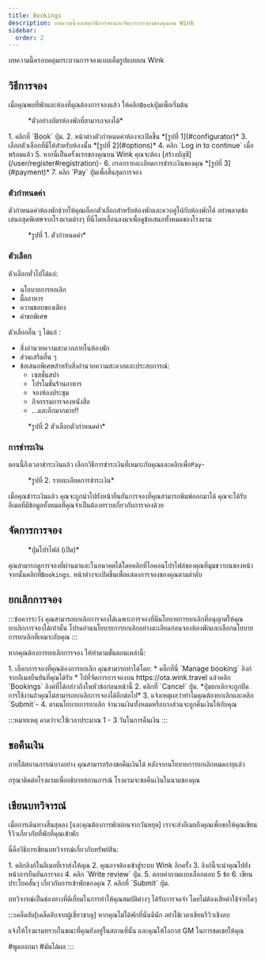 ```yaml
---
title: Bookings
description: บทความนี้จะแสดงวิธีการจองและจัดการการจองของคุณบน Wink
sidebar:
  order: 2
---
```


บทความนี้ครอบคลุมกระบวนการจองแบบเต็มรูปแบบบน Wink

## วิธีการจอง

เมื่อคุณพบที่พักและห้องที่คุณต้องการจองแล้ว ให้คลิก`Book`ปุ่มเพื่อเริ่มต้น

<figure>
  <CloudinaryImage width="350" height="819" resize="scale" quality="best" alt="บัตรห้องพักที่สามารถจองได้" src="academy/guest-room-card" errorImage="noimage_opaque_nyrtl0.png" />

  <figcaption>*ตัวอย่างบัตรห้องพักที่สามารถจองได้*</figcaption>
</figure>


<Steps>
  1. คลิกที่ `Book` ปุ่ม.
  2. หน้าต่างตัวกำหนดค่าห้องจะเปิดขึ้น *[รูปที่ 1](#configurator)*
  3. เลือกตัวเลือกที่มีให้สำหรับห้องนั้น *[รูปที่ 2](#options)*
  4. คลิก `Log in to continue` เมื่อพร้อมแล้ว
  5. หากนี่เป็นครั้งแรกของคุณบน Wink คุณจะต้อง [สร้างบัญชี](/user/register#registration)-
  6. กรอกรายละเอียดการชำระเงินของคุณ *[รูปที่ 3](#payment)*
  7. คลิก `Pay` ปุ่มเพื่อสิ้นสุดการจอง
</Steps>


### ตัวกำหนดค่า

ตัวกำหนดค่าห้องพักช่วยให้คุณเลือกตัวเลือกสำหรับห้องพักและควบคู่ไปกับห้องพักได้
อย่าพลาดข้อเสนอสุดพิเศษจากโรงแรมต่างๆ ที่นี่โดยเลื่อนลงมาเพื่อดูข้อเสนอทั้งหมดของโรงแรม

<figure>
  <CloudinaryImage width="700" height="1176" resize="scale" quality="best" alt="โปรแกรมกำหนดค่าห้อง" src="academy/room-configurator-1" errorImage="noimage_opaque_nyrtl0.png" />

  <figcaption>*รูปที่ 1. ตัวกำหนดค่า*</figcaption>
</figure>


### ตัวเลือก

ตัวเลือกทั่วไปได้แก่:

* นโยบายการยกเลิก
* มื้ออาหาร
* ความชอบของเตียง
* คำขอพิเศษ

ตัวเลือกอื่น ๆ ได้แก่ :

* สิ่งอำนวยความสะดวกภายในห้องพัก
* ส่วนเสริมอื่น ๆ
* ข้อเสนอพิเศษสำหรับสิ่งอำนวยความสะดวกและประสบการณ์:
  * เซสชั่นสปา
  * โปรโมชั่นร้านอาหาร
  * จองห้องประชุม
  * กิจกรรมการจองหนังสือ
  * ...และอีกมากมาย!!

<figure>
  <CloudinaryImage width="700" height="1176" resize="scale" quality="best" alt="โปรแกรมกำหนดค่าห้อง" src="academy/room-configurator-2" errorImage="noimage_opaque_nyrtl0.png" />

  <figcaption>*รูปที่ 2 ตัวเลือกตัวกำหนดค่า*</figcaption>
</figure>


### การชำระเงิน

ตอนนี้ถึงเวลาชำระเงินแล้ว เลือกวิธีการชำระเงินที่เหมาะกับคุณและคลิกเพื่อ`Pay`-

<figure>
  <CloudinaryImage width="700" height="1141" resize="scale" quality="best" alt="รายละเอียดการชำระเงิน" src="academy/payment-modal" errorImage="noimage_opaque_nyrtl0.png" />

  <figcaption>*รูปที่ 2. รายละเอียดการชำระเงิน*</figcaption>
</figure>


เมื่อคุณชำระเงินแล้ว คุณจะถูกนำไปยังหน้ายืนยันการจองที่คุณสามารถพิมพ์ออกมาได้
คุณจะได้รับอีเมลที่มีข้อมูลทั้งหมดที่คุณจำเป็นต้องทราบเกี่ยวกับการจองด้วย

## จัดการการจอง

<figure>
  <CloudinaryImage width="350" height="404" resize="scale" quality="best" alt="ปุ่มบัญชีเมื่อผ่านการตรวจสอบแล้ว" src="academy/account-button-auth-open" errorImage="noimage_opaque_nyrtl0.png" />

  <figcaption>*ปุ่มโปรไฟล์ (เปิด)*</figcaption>
</figure>


คุณสามารถดูการจองที่ผ่านมาและในอนาคตได้โดยคลิกที่ไอคอนโปรไฟล์ของคุณที่มุมขวาบนของหน้า จากนั้นคลิกที่`Bookings`.
หน้าต่างจะเปิดขึ้นเพื่อแสดงการจองของคุณตามลำดับ

## ยกเลิกการจอง

:::ข้อควรระวัง
คุณสามารถยกเลิกการจองได้เฉพาะการจองที่มีนโยบายการยกเลิกที่อนุญาตให้คุณยกเลิกการจองได้เท่านั้น โปรดอ่านนโยบายการยกเลิกอย่างละเอียดก่อนจองห้องพักและเลือกนโยบายการยกเลิกที่เหมาะกับคุณ
:::

หากคุณต้องการยกเลิกการจอง ให้ทำตามขั้นตอนเหล่านี้:

<Steps>
  1. เลือกการจองที่คุณต้องการยกเลิก คุณสามารถทำได้โดย:
     * คลิ๊กที่นี่ `Manage booking` ลิงก์จากอีเมลยืนยันที่คุณได้รับ
     * ไปที่จัดการการจองบน https://ota.wink.travel แล้วคลิก `Bookings` ลิงค์ที่ได้กล่าวถึงในหัวข้อก่อนหน้านี้
  2. คลิกที่ `Cancel` ปุ่ม. *ปุ่มยกเลิกจะถูกปิดการใช้งานถ้าคุณไม่สามารถยกเลิกการจองได้อีกต่อไป*
  3. แจ้งเหตุผลว่าทำไมคุณต้องยกเลิกและคลิก `Submit`-
  4. ตามนโยบายการยกเลิก จำนวนเงินทั้งหมดหรือบางส่วนจะถูกคืนเงินให้กับคุณ
</Steps>


:::หมายเหตุ
คาดว่าจะใช้เวลาประมาณ 1 - 3 วันในการคืนเงิน
:::

## ขอคืนเงิน

ภายใต้สถานการณ์บางอย่าง คุณสามารถร้องขอคืนเงินได้ หลังจากนโยบายการยกเลิกหมดอายุแล้ว

กรุณาติดต่อโรงแรมเพื่ออธิบายสถานการณ์ โรงแรมจะขอคืนเงินในนามของคุณ

## เขียนบทวิจารณ์

เมื่อการเดินทางสิ้นสุดลง \[และคุณต้องการพักผ่อนจากวันหยุด] เราจะส่งอีเมลถึงคุณเพื่อขอให้คุณเขียนรีวิวเกี่ยวกับที่พักที่คุณเข้าพัก

นี่คือวิธีการเขียนบทวิจารณ์เกี่ยวกับทรัพย์สิน:

<Steps>
  1. คลิกลิงก์ในอีเมลที่เราส่งให้คุณ
  2. คุณอาจต้องเข้าสู่ระบบ Wink อีกครั้ง
  3. ลิงก์นี้จะนำคุณไปยังหน้าการยืนยันการจอง
  4. คลิก `Write review` ปุ่ม.
  5. ตอบคำถามแบบเลือกตอบ 5 ข้อ
  6. เขียนประโยคสั้นๆ เกี่ยวกับการเข้าพักของคุณ
  7. คลิกที่ `Submit` ปุ่ม.
</Steps>


บทวิจารณ์เป็นช่องทางที่ดีเยี่ยมในการทำให้คุณสมบัติต่างๆ ได้รับการจดจำ โดยไม่ต้องเสียค่าใช้จ่ายใดๆ

:::เคล็ดลับ\[เคล็ดลับจากผู้เชี่ยวชาญ]
หากคุณไม่ได้พักที่นั่นดีนัก อย่าใช้เวลาเขียนรีวิวเชิงลบ

แจ้งให้โรงแรมทราบในขณะที่คุณยังอยู่ในสถานที่นั้น และคุณให้โอกาส GM ในการชดเชยให้คุณ

\#พูดออกมา #มันได้ผล
:::

